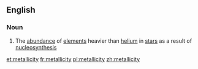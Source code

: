 ==English==

===Noun===
{{wikipedia}}
{{en-noun|metallicities}}

# {{lb|en|astronomy}} The [[abundance]] of [[element]]s heavier than [[helium]] in [[star]]s as a result of [[nucleosynthesis]]

[[et:metallicity]]
[[fr:metallicity]]
[[pl:metallicity]]
[[zh:metallicity]]
